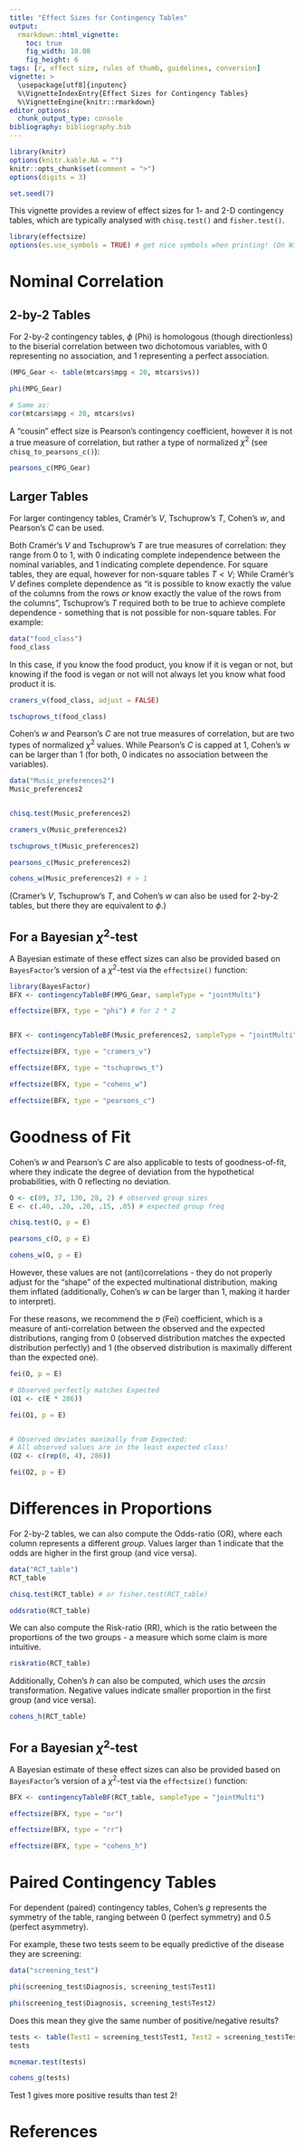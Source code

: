 ---
title: "Effect Sizes for Contingency Tables"
output: 
  rmarkdown::html_vignette:
    toc: true
    fig_width: 10.08
    fig_height: 6
tags: [r, effect size, rules of thumb, guidelines, conversion]
vignette: >
  \usepackage[utf8]{inputenc}
  %\VignetteIndexEntry{Effect Sizes for Contingency Tables}
  %\VignetteEngine{knitr::rmarkdown}
editor_options: 
  chunk_output_type: console
bibliography: bibliography.bib
---

```{r setup, include=FALSE}
library(knitr)
options(knitr.kable.NA = "")
knitr::opts_chunk$set(comment = ">")
options(digits = 3)

set.seed(7)
```

This vignette provides a review of effect sizes for 1- and 2-D contingency
tables, which are typically analysed with `chisq.test()` and `fisher.test()`.

```{r}
library(effectsize)
options(es.use_symbols = TRUE) # get nice symbols when printing! (On Windows, requires R >= 4.2.0)
```

# Nominal Correlation

## 2-by-2 Tables

For 2-by-2 contingency tables, $\phi$ (Phi) is homologous (though directionless) to the biserial correlation between two dichotomous variables, with 0 representing no association, and 1 representing a perfect association. 

```{r}
(MPG_Gear <- table(mtcars$mpg < 20, mtcars$vs))

phi(MPG_Gear)

# Same as:
cor(mtcars$mpg < 20, mtcars$vs)
```

A "cousin" effect size is Pearson's contingency coefficient, however it is not a true measure of correlation, but rather a type of normalized $\chi^2$ (see `chisq_to_pearsons_c()`):

```{r}
pearsons_c(MPG_Gear)
```

## Larger Tables

For larger contingency tables, Cramér's *V*, Tschuprow's *T*, Cohen's *w*, and Pearson's *C* can be used.

Both Cramér's *V* and Tschuprow's *T* are true measures of correlation: they range from 0 to 1, with 0 indicating complete independence between the nominal variables, and 1 indicating complete dependence. For square tables, they are equal, however for non-square tables $T < V$; While Cramér's *V* defines complete dependence as "it is possible to know exactly the value of the columns from the rows *or* know exactly the value of the rows from the columns", Tschuprow's *T* required both to be true to achieve complete dependence - something that is not possible for non-square tables. For example:

```{r}
data("food_class")
food_class
```

In this case, if you know the food product, you know if it is vegan or not, but
knowing if the food is vegan or not will not always let you know what food
product it is.

```{r}
cramers_v(food_class, adjust = FALSE)

tschuprows_t(food_class)
```


Cohen's *w* and Pearson's *C* are not true measures of correlation, but are two
types of normalized $\chi^2$ values. While Pearson's *C* is capped at 1, Cohen's
*w* can be larger than 1 (for both, 0 indicates no association between the
variables).


```{r}
data("Music_preferences2")
Music_preferences2


chisq.test(Music_preferences2)

cramers_v(Music_preferences2)

tschuprows_t(Music_preferences2)

pearsons_c(Music_preferences2)

cohens_w(Music_preferences2) # > 1
```

(Cramer's *V*, Tschuprow's *T*, and Cohen's *w* can also be used for 2-by-2 tables, but there they are equivalent to $\phi$.)

## For a Bayesian $\chi^2$-test

A Bayesian estimate of these effect sizes can also be provided based on
`BayesFactor`'s version of a $\chi^2$-test via the `effectsize()` function:

```{r, eval = requireNamespace("BayesFactor", quietly = TRUE), message=FALSE}
library(BayesFactor)
BFX <- contingencyTableBF(MPG_Gear, sampleType = "jointMulti")

effectsize(BFX, type = "phi") # for 2 * 2


BFX <- contingencyTableBF(Music_preferences2, sampleType = "jointMulti")

effectsize(BFX, type = "cramers_v")

effectsize(BFX, type = "tschuprows_t")

effectsize(BFX, type = "cohens_w")

effectsize(BFX, type = "pearsons_c")
```

# Goodness of Fit

Cohen's *w* and Pearson's *C* are also applicable to tests of goodness-of-fit,
where they indicate the degree of deviation from the hypothetical probabilities,
with 0 reflecting no deviation.

```{r}
O <- c(89, 37, 130, 28, 2) # observed group sizes
E <- c(.40, .20, .20, .15, .05) # expected group freq

chisq.test(O, p = E)

pearsons_c(O, p = E)

cohens_w(O, p = E)
```

However, these values are not (anti)correlations - they do not properly adjust for the "shape" of the expected multinational distribution, making them inflated (additionally, Cohen's *w* can be larger than 1, making it harder to interpret).

For these reasons, we recommend the $פ$ (Fei) coefficient, which is a measure of anti-correlation between the observed and the expected distributions, ranging from 0 (observed distribution matches the expected distribution perfectly) and 1 (the observed distribution is maximally different than the expected one).

```{r}
fei(O, p = E)

# Observed perfectly matches Expected
(O1 <- c(E * 286))

fei(O1, p = E) 


# Observed deviates maximally from Expected:
# All observed values are in the least expected class!
(O2 <- c(rep(0, 4), 286))

fei(O2, p = E)
```

# Differences in Proportions

For 2-by-2 tables, we can also compute the Odds-ratio (OR), where each column
represents a different *group*. Values larger than 1 indicate that the odds are
higher in the first group (and vice versa).

```{r}
data("RCT_table")
RCT_table

chisq.test(RCT_table) # or fisher.test(RCT_table)

oddsratio(RCT_table)
```

We can also compute the Risk-ratio (RR), which is the ratio between the
proportions of the two groups - a measure which some claim is more intuitive.

```{r}
riskratio(RCT_table)
```

Additionally, Cohen's *h* can also be computed, which uses the *arcsin*
transformation. Negative values indicate smaller proportion in the first group
(and vice versa).

```{r}
cohens_h(RCT_table)
```

## For a Bayesian $\chi^2$-test

A Bayesian estimate of these effect sizes can also be provided based on
`BayesFactor`'s version of a $\chi^2$-test via the `effectsize()` function:

```{r, eval = requireNamespace("BayesFactor", quietly = TRUE)}
BFX <- contingencyTableBF(RCT_table, sampleType = "jointMulti")

effectsize(BFX, type = "or")

effectsize(BFX, type = "rr")

effectsize(BFX, type = "cohens_h")
```

# Paired Contingency Tables

For dependent (paired) contingency tables, Cohen's *g* represents the symmetry
of the table, ranging between 0 (perfect symmetry) and 0.5 (perfect asymmetry).

For example, these two tests seem to be equally predictive of the disease they are screening:

```{r}
data("screening_test")

phi(screening_test$Diagnosis, screening_test$Test1)

phi(screening_test$Diagnosis, screening_test$Test2)
```

Does this mean they give the same number of positive/negative results?

```{r}
tests <- table(Test1 = screening_test$Test1, Test2 = screening_test$Test2)
tests

mcnemar.test(tests)

cohens_g(tests)
```

Test 1 gives more positive results than test 2!

# References
